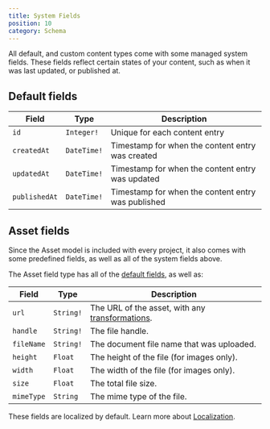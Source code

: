 ```yaml
---
title: System Fields
position: 10
category: Schema
---
```


All default, and custom content types come with some managed system fields. These fields reflect certain states of your content, such as when it was last updated, or published at.

## Default fields

| Field         | Type        | Description                                        |
| ------------- | ----------- | -------------------------------------------------- |
| `id`          | `Integer!`  | Unique for each content entry                      |
| `createdAt`   | `DateTime!` | Timestamp for when the content entry was created   |
| `updatedAt`   | `DateTime!` | Timestamp for when the content entry was updated   |
| `publishedAt` | `DateTime!` | Timestamp for when the content entry was published |

## Asset fields

Since the Asset model is included with every project, it also comes with some predefined fields, as well as all of the system fields above.

The Asset field type has all of the [default fields](/schema/system-fields#default-fields), as well as:

| Field      | Type      | Description                                                                            |
| ---------- | --------- | -------------------------------------------------------------------------------------- |
| `url`      | `String!` | The URL of the asset, with any [transformations](/content-api/assets#transformations). |
| `handle`   | `String!` | The file handle.                                                                       |
| `fileName` | `String!` | The document file name that was uploaded.                                              |
| `height`   | `Float`   | The height of the file (for images only).                                              |
| `width`    | `Float`   | The width of the file (for images only).                                               |
| `size`     | `Float`   | The total file size.                                                                   |
| `mimeType` | `String`  | The mime type of the file.                                                             |

These fields are localized by default. Learn more about [Localization](/content-api/localization).

